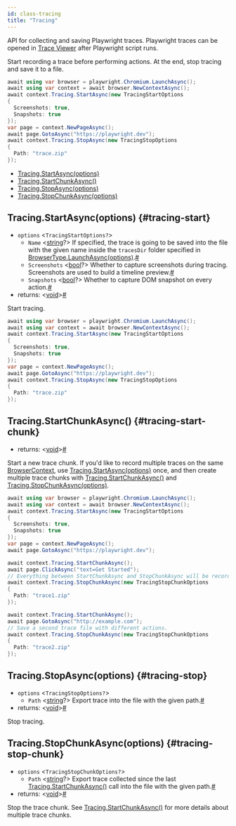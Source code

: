 ```yaml
---
id: class-tracing
title: "Tracing"
---
```


API for collecting and saving Playwright traces. Playwright traces can be opened in [Trace Viewer](./trace-viewer.mdx) after Playwright script runs.

Start recording a trace before performing actions. At the end, stop tracing and save it to a file.

```csharp
await using var browser = playwright.Chromium.LaunchAsync();
await using var context = await browser.NewContextAsync();
await context.Tracing.StartAsync(new TracingStartOptions
{
  Screenshots: true,
  Snapshots: true
});
var page = context.NewPageAsync();
await page.GotoAsync("https://playwright.dev");
await context.Tracing.StopAsync(new TracingStopOptions
{
  Path: "trace.zip"
});
```


- [Tracing.StartAsync(options)](./api/class-tracing.mdx#tracing-start)
- [Tracing.StartChunkAsync()](./api/class-tracing.mdx#tracing-start-chunk)
- [Tracing.StopAsync(options)](./api/class-tracing.mdx#tracing-stop)
- [Tracing.StopChunkAsync(options)](./api/class-tracing.mdx#tracing-stop-chunk)

## Tracing.StartAsync(options) {#tracing-start}
- `options` &#60;`TracingStartOptions?`&#62;
  - `Name`<a aria-hidden="true" tabindex="-1" class="list-anchor-link" id="tracing-start-option-name"/> &#60;[string]?&#62; If specified, the trace is going to be saved into the file with the given name inside the `tracesDir` folder specified in [BrowserType.LaunchAsync(options)](./api/class-browsertype.mdx#browser-type-launch).<a href="#tracing-start-option-name" class="list-anchor">#</a>
  - `Screenshots`<a aria-hidden="true" tabindex="-1" class="list-anchor-link" id="tracing-start-option-screenshots"/> &#60;[bool]?&#62; Whether to capture screenshots during tracing. Screenshots are used to build a timeline preview.<a href="#tracing-start-option-screenshots" class="list-anchor">#</a>
  - `Snapshots`<a aria-hidden="true" tabindex="-1" class="list-anchor-link" id="tracing-start-option-snapshots"/> &#60;[bool]?&#62; Whether to capture DOM snapshot on every action.<a href="#tracing-start-option-snapshots" class="list-anchor">#</a>
- returns:<a aria-hidden="true" tabindex="-1" class="list-anchor-link" id="tracing-start-return"/> &#60;[void]&#62;<a href="#tracing-start-return" class="list-anchor">#</a>

Start tracing.

```csharp
await using var browser = playwright.Chromium.LaunchAsync();
await using var context = await browser.NewContextAsync();
await context.Tracing.StartAsync(new TracingStartOptions
{
  Screenshots: true,
  Snapshots: true
});
var page = context.NewPageAsync();
await page.GotoAsync("https://playwright.dev");
await context.Tracing.StopAsync(new TracingStopOptions
{
  Path: "trace.zip"
});
```

## Tracing.StartChunkAsync() {#tracing-start-chunk}
- returns:<a aria-hidden="true" tabindex="-1" class="list-anchor-link" id="tracing-start-chunk-return"/> &#60;[void]&#62;<a href="#tracing-start-chunk-return" class="list-anchor">#</a>

Start a new trace chunk. If you'd like to record multiple traces on the same [BrowserContext], use [Tracing.StartAsync(options)](./api/class-tracing.mdx#tracing-start) once, and then create multiple trace chunks with [Tracing.StartChunkAsync()](./api/class-tracing.mdx#tracing-start-chunk) and [Tracing.StopChunkAsync(options)](./api/class-tracing.mdx#tracing-stop-chunk).

```csharp
await using var browser = playwright.Chromium.LaunchAsync();
await using var context = await browser.NewContextAsync();
await context.Tracing.StartAsync(new TracingStartOptions
{
  Screenshots: true,
  Snapshots: true
});
var page = context.NewPageAsync();
await page.GotoAsync("https://playwright.dev");

await context.Tracing.StartChunkAsync();
await page.ClickAsync("text=Get Started");
// Everything between StartChunkAsync and StopChunkAsync will be recorded in the trace.
await context.Tracing.StopChunkAsync(new TracingStopChunkOptions
{
  Path: "trace1.zip"
});

await context.Tracing.StartChunkAsync();
await page.GotoAsync("http://example.com");
// Save a second trace file with different actions.
await context.Tracing.StopChunkAsync(new TracingStopChunkOptions
{
  Path: "trace2.zip"
});
```

## Tracing.StopAsync(options) {#tracing-stop}
- `options` &#60;`TracingStopOptions?`&#62;
  - `Path`<a aria-hidden="true" tabindex="-1" class="list-anchor-link" id="tracing-stop-option-path"/> &#60;[string]?&#62; Export trace into the file with the given path.<a href="#tracing-stop-option-path" class="list-anchor">#</a>
- returns:<a aria-hidden="true" tabindex="-1" class="list-anchor-link" id="tracing-stop-return"/> &#60;[void]&#62;<a href="#tracing-stop-return" class="list-anchor">#</a>

Stop tracing.

## Tracing.StopChunkAsync(options) {#tracing-stop-chunk}
- `options` &#60;`TracingStopChunkOptions?`&#62;
  - `Path`<a aria-hidden="true" tabindex="-1" class="list-anchor-link" id="tracing-stop-chunk-option-path"/> &#60;[string]?&#62; Export trace collected since the last [Tracing.StartChunkAsync()](./api/class-tracing.mdx#tracing-start-chunk) call into the file with the given path.<a href="#tracing-stop-chunk-option-path" class="list-anchor">#</a>
- returns:<a aria-hidden="true" tabindex="-1" class="list-anchor-link" id="tracing-stop-chunk-return"/> &#60;[void]&#62;<a href="#tracing-stop-chunk-return" class="list-anchor">#</a>

Stop the trace chunk. See [Tracing.StartChunkAsync()](./api/class-tracing.mdx#tracing-start-chunk) for more details about multiple trace chunks.

[Accessibility]: ./api/class-accessibility.mdx "Accessibility"
[Browser]: ./api/class-browser.mdx "Browser"
[BrowserContext]: ./api/class-browsercontext.mdx "BrowserContext"
[BrowserType]: ./api/class-browsertype.mdx "BrowserType"
[ConsoleMessage]: ./api/class-consolemessage.mdx "ConsoleMessage"
[Dialog]: ./api/class-dialog.mdx "Dialog"
[Download]: ./api/class-download.mdx "Download"
[ElementHandle]: ./api/class-elementhandle.mdx "ElementHandle"
[FileChooser]: ./api/class-filechooser.mdx "FileChooser"
[Frame]: ./api/class-frame.mdx "Frame"
[JSHandle]: ./api/class-jshandle.mdx "JSHandle"
[Keyboard]: ./api/class-keyboard.mdx "Keyboard"
[Locator]: ./api/class-locator.mdx "Locator"
[Mouse]: ./api/class-mouse.mdx "Mouse"
[Page]: ./api/class-page.mdx "Page"
[Playwright]: ./api/class-playwright.mdx "Playwright"
[Request]: ./api/class-request.mdx "Request"
[Response]: ./api/class-response.mdx "Response"
[Route]: ./api/class-route.mdx "Route"
[Selectors]: ./api/class-selectors.mdx "Selectors"
[TimeoutError]: ./api/class-timeouterror.mdx "TimeoutError"
[Touchscreen]: ./api/class-touchscreen.mdx "Touchscreen"
[Tracing]: ./api/class-tracing.mdx "Tracing"
[Video]: ./api/class-video.mdx "Video"
[WebSocket]: ./api/class-websocket.mdx "WebSocket"
[WebSocketFrame]: ./api/class-websocketframe.mdx "WebSocketFrame"
[Worker]: ./api/class-worker.mdx "Worker"
[Element]: https://developer.mozilla.org/en-US/docs/Web/API/element "Element"
[EvaluationArgument]: ./core-concepts.mdx#evaluation-argument "EvaluationArgument"
[Promise]: https://developer.mozilla.org/en-US/docs/Web/JavaScript/Reference/Global_Objects/Promise "Promise"
[iterator]: https://developer.mozilla.org/en-US/docs/Web/JavaScript/Reference/Iteration_protocols "Iterator"
[origin]: https://developer.mozilla.org/en-US/docs/Glossary/Origin "Origin"
[selector]: https://developer.mozilla.org/en-US/docs/Web/CSS/CSS_Selectors "selector"
[Serializable]: https://developer.mozilla.org/en-US/docs/Web/JavaScript/Reference/Global_Objects/JSON/stringify#Description "Serializable"
[UIEvent.detail]: https://developer.mozilla.org/en-US/docs/Web/API/UIEvent/detail "UIEvent.detail"
[UnixTime]: https://en.wikipedia.org/wiki/Unix_time "Unix Time"
[xpath]: https://developer.mozilla.org/en-US/docs/Web/XPath "xpath"

[bool]: https://docs.microsoft.com/en-us/dotnet/api/system.boolean "bool"
[double]: https://docs.microsoft.com/en-us/dotnet/api/system.double "double"
[byte]: https://docs.microsoft.com/en-us/dotnet/api/system.byte "byte"
[int]: https://docs.microsoft.com/en-us/dotnet/api/system.int32 "int"
[void]: https://docs.microsoft.com/en-us/dotnet/csharp/language-reference/builtin-types/void "void"
[string]: https://docs.microsoft.com/en-us/dotnet/api/system.string "string"
[URL]: https://nodejs.org/api/url.html "URL"
[Regex]: https://docs.microsoft.com/en-us/dotnet/api/system.text.regularexpressions.regex "Regex"

[Action]: https://docs.microsoft.com/en-us/dotnet/api/system.action-1 "Action"
[Func]: https://docs.microsoft.com/en-us/dotnet/api/system.func-2 "Func"
[IEnumerable]: https://docs.microsoft.com/en-us/dotnet/api/system.collections.ienumerable "IEnumerable"
[IDictionary]: https://docs.microsoft.com/en-us/dotnet/api/system.collections.idictionary "IDictionary"
[Task]: https://docs.microsoft.com/en-us/dotnet/api/system.threading.tasks.task?view=net-5.0 "Task"
[IReadOnlyDictionary]: https://docs.microsoft.com/en-us/dotnet/api/system.collections.generic.ireadonlydictionary-2 "IReadOnlyDictionary"
[JsonElement]: https://docs.microsoft.com/en-us/dotnet/api/system.text.json.jsonelement "JsonElement"

[all available image tags]: https://mcr.microsoft.com/v2/playwright/tags/list "all available image tags"
[Docker Hub]: https://hub.docker.com/_/microsoft-playwright "Docker Hub"
[Dockerfile.focal]: https://github.com/microsoft/playwright/blob/master/utils/docker/Dockerfile.focal "Dockerfile.focal"

